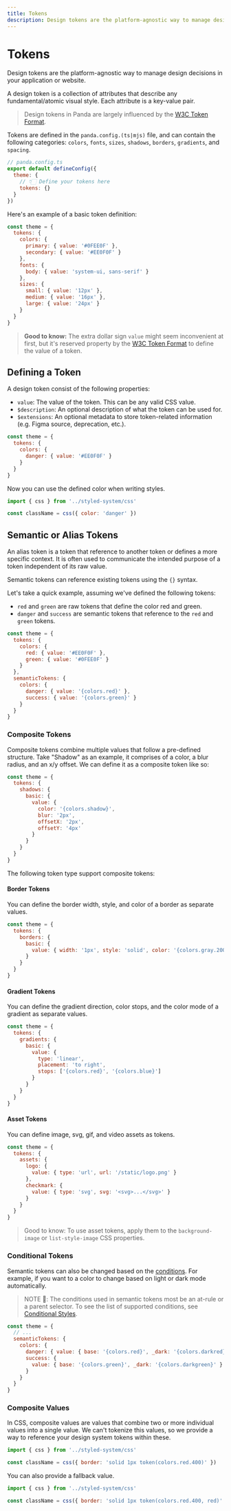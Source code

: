 ```yaml
---
title: Tokens
description: Design tokens are the platform-agnostic way to manage design decisions in your application or website.
---
```


# Tokens

Design tokens are the platform-agnostic way to manage design decisions in your application or website.

A design token is a collection of attributes that describe any fundamental/atomic visual style. Each attribute is a
key-value pair.

> Design tokens in Panda are largely influenced by the [W3C Token Format](https://tr.designtokens.org/format/).

Tokens are defined in the `panda.config.(ts|mjs)` file, and can contain the following categories: `colors`, `fonts`,
`sizes`, `shadows`, `borders`, `gradients`, and `spacing`.

```js
// panda.config.ts
export default defineConfig({
  theme: {
    // 👇🏻 Define your tokens here
    tokens: {}
  }
})
```

Here's an example of a basic token definition:

```js
const theme = {
  tokens: {
    colors: {
      primary: { value: '#0FEE0F' },
      secondary: { value: '#EE0F0F' }
    },
    fonts: {
      body: { value: 'system-ui, sans-serif' }
    },
    sizes: {
      small: { value: '12px' },
      medium: { value: '16px' },
      large: { value: '24px' }
    }
  }
}
```

> **Good to know:** The extra dollar sign `value` might seem inconvenient at first, but it's reserved property by the
> [W3C Token Format](https://tr.designtokens.org/format/#name-and-value) to define the value of a token.

## Defining a Token

A design token consist of the following properties:

- `value`: The value of the token. This can be any valid CSS value.
- `$description`: An optional description of what the token can be used for.
- `$extensions`: An optional metadata to store token-related information (e.g. Figma source, deprecation, etc.).

```js
const theme = {
  tokens: {
    colors: {
      danger: { value: '#EE0F0F' }
    }
  }
}
```

Now you can use the defined color when writing styles.

```js
import { css } from '../styled-system/css'

const className = css({ color: 'danger' })
```

## Semantic or Alias Tokens

An alias token is a token that reference to another token or defines a more specific context. It is often used to
communicate the intended purpose of a token independent of its raw value.

Semantic tokens can reference existing tokens using the `{}` syntax.

Let's take a quick example, assuming we've defined the following tokens:

- `red` and `green` are raw tokens that define the color red and green.
- `danger` and `success` are semantic tokens that reference to the `red` and `green` tokens.

```js
const theme = {
  tokens: {
    colors: {
      red: { value: '#EE0F0F' },
      green: { value: '#0FEE0F' }
    }
  },
  semanticTokens: {
    colors: {
      danger: { value: '{colors.red}' },
      success: { value: '{colors.green}' }
    }
  }
}
```

### Composite Tokens

Composite tokens combine multiple values that follow a pre-defined structure. Take "Shadow" as an example, it comprises
of a color, a blur radius, and an x/y offset. We can define it as a composite token like so:

```js
const theme = {
  tokens: {
    shadows: {
      basic: {
        value: {
          color: '{colors.shadow}',
          blur: '2px',
          offsetX: '2px',
          offsetY: '4px'
        }
      }
    }
  }
}
```

The following token type support composite tokens:

#### Border Tokens

You can define the border width, style, and color of a border as separate values.

```js
const theme = {
  tokens: {
    borders: {
      basic: {
        value: { width: '1px', style: 'solid', color: '{colors.gray.200}' }
      }
    }
  }
}
```

#### Gradient Tokens

You can define the gradient direction, color stops, and the color mode of a gradient as separate values.

```js
const theme = {
  tokens: {
    gradients: {
      basic: {
        value: {
          type: 'linear',
          placement: 'to right',
          stops: ['{colors.red}', '{colors.blue}']
        }
      }
    }
  }
}
```

#### Asset Tokens

You can define image, svg, gif, and video assets as tokens.

```js
const theme = {
  tokens: {
    assets: {
      logo: {
        value: { type: 'url', url: '/static/logo.png' }
      },
      checkmark: {
        value: { type: 'svg', svg: '<svg>...</svg>' }
      }
    }
  }
}
```

> Good to know: To use asset tokens, apply them to the `background-image` or `list-style-image` CSS properties.

### Conditional Tokens

Semantic tokens can also be changed based on the [conditions](/docs/concepts/conditional-styles.mdx). For example, if
you want to a color to change based on light or dark mode automatically.

> NOTE 🚨: The conditions used in semantic tokens most be an at-rule or a parent selector. To see the list of supported
> conditions, see [Conditional Styles](/docs/concepts/conditional-styles.mdx).

```js
const theme = {
  // ...
  semanticTokens: {
    colors: {
      danger: { value: { base: '{colors.red}', _dark: '{colors.darkred}' } },
      success: {
        value: { base: '{colors.green}', _dark: '{colors.darkgreen}' }
      }
    }
  }
}
```

### Composite Values

In CSS, composite values are values that combine two or more individual values into a single value. We can't tokenize
this values, so we provide a way to reference your design system tokens within these.

```js
import { css } from '../styled-system/css'

const className = css({ border: 'solid 1px token(colors.red.400)' })
```

You can also provide a fallback value.

```js
import { css } from '../styled-system/css'

const className = css({ border: 'solid 1px token(colors.red.400, red)' })
```

